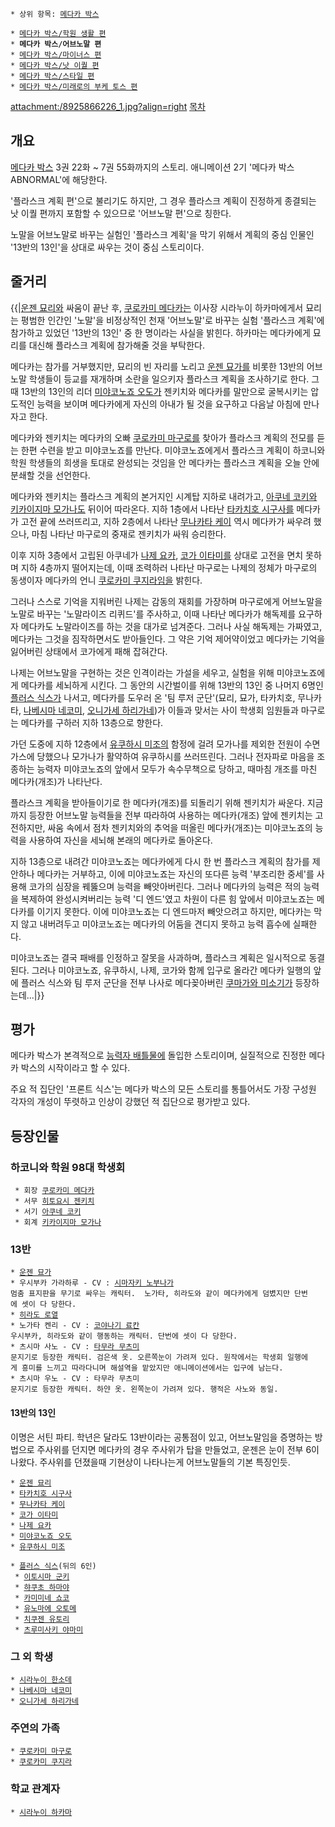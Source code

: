  * 상위 항목: [[메다카 박스]]

 * [[메다카 박스/학원 생활 편]]
 * '''메다카 박스/어브노말 편'''
 * [[메다카 박스/마이너스 편]]
 * [[메다카 박스/낫 이퀄 편]]
 * [[메다카 박스/스타일 편]]
 * [[메다카 박스/미래로의 부케 토스 편]]

attachment:/8925866226_1.jpg?align=right [[목차]]

== 개요 ==
[[메다카 박스]] 3권 22화 ~ 7권 55화까지의 스토리. 애니메이션 2기 '메다카 박스 ABNORMAL'에 해당한다.

'플라스크 계획 편'으로 불리기도 하지만, 그 경우 플라스크 계획이 진정하게 종결되는 낫 이퀄 편까지 포함할 수 있으므로 '어브노말 편'으로 칭한다.

노말을 어브노말로 바꾸는 실험인 '플라스크 계획'을 막기 위해서 계획의 중심 인물인 '13반의 13인'을 상대로 싸우는 것이 중심 스토리이다.

== 줄거리 ==
{{|[[운젠 묘리]]와 싸움이 끝난 후, [[쿠로카미 메다카]]는 이사장 시라누이 하카마에게서 묘리는 평범한 인간인 '노말'을 비정상적인 천재 '어브노말'로 바꾸는 실험 '플라스크 계획'에 참가하고 있었던 '13반의 13인' 중 한 명이라는 사실을 밝힌다. 하카마는 메다카에게 묘리를 대신해 플라스크 계획에 참가해줄 것을 부탁한다.

메다카는 참가를 거부했지만, 묘리의 빈 자리를 노리고 [[운젠 묘가]]를 비롯한 13반의 어브노말 학생들이 등교를 재개하며 소란을 일으키자 플라스크 계획을 조사하기로 한다. 그때 13반의 13인의 리더 [[미야코노죠 오도]]가 젠키치와 메다카를 말만으로 굴복시키는 압도적인 능력을 보이며 메다카에게 자신의 아내가 될 것을 요구하고 다음날 아침에 만나자고 한다.

메다카와 젠키치는 메다카의 오빠 [[쿠로카미 마구로]]를 찾아가 플라스크 계획의 전모를 듣는 한편 수련을 받고 미야코노죠를 만난다. 미야코노죠에게서 플라스크 계획이 하코니와 학원 학생들의 희생을 토대로 완성되는 것임을 안 메다카는 플라스크 계획을 오늘 안에 분쇄할 것을 선언한다.

메다카와 젠키치는 플라스크 계획의 본거지인 시계탑 지하로 내려가고, [[아쿠네 코키]]와 [[키카이지마 모가나]]도 뒤이어 따라온다. 지하 1층에서 나타난 [[타카치호 시구사]]를 메다카가 고전 끝에 쓰러뜨리고, 지하 2층에서 나타난 [[무나카타 케이]] 역시 메다카가 싸우려 했으나, 마침 나타난 마구로의 중재로 젠키치가 싸워 승리한다.

이후 지하 3층에서 고립된 아쿠네가 [[나제 요카]], [[코가 이타미]]를 상대로 고전을 면치 못하며 지하 4층까지 떨어지는데, 이때 조력하러 나타난 마구로는 나제의 정체가 마구로의 동생이자 메다카의 언니 [[쿠로카미 쿠지라]]임을 밝힌다.

그러나 스스로 기억을 지워버린 나제는 감동의 재회를 가장하며 마구로에게 어브노말을 노말로 바꾸는 '노말라이즈 리퀴드'를 주사하고, 이때 나타난 메다카가 해독제를 요구하자 메다카도 노말라이즈를 하는 것을 대가로 넘겨준다. 그러나 사실 해독제는 가짜였고, 메다카는 그것을 짐작하면서도 받아들인다. 그 약은 기억 제어약이었고 메다카는 기억을 잃어버린 상태에서 코가에게 패해 잡혀간다.

나제는 어브노말을 구현하는 것은 인격이라는 가설을 세우고, 실험을 위해 미야코노죠에게 메다카를 세뇌하게 시킨다. 그 동안의 시간벌이를 위해 13반의 13인 중 나머지 6명인 [[플러스 식스]]가 나서고, 메다카를 도우러 온 '팀 루저 군단'(묘리, 묘가, 타카치호, 무나카타, [[나베시마 네코미]], [[오니가세 하리가네]])가 이들과 맞서는 사이 학생회 임원들과 마구로는 메다카를 구하러 지하 13층으로 향한다.

가던 도중에 지하 12층에서 [[유쿠하시 미조]]의 함정에 걸려 모가나를 제외한 전원이 수면가스에 당했으나 모가나가 활약하여 유쿠하시를 쓰러뜨린다. 그러나 전자파로 마음을 조종하는 능력자 미야코노죠의 앞에서 모두가 속수무책으로 당하고, 때마침 개조를 마친 메다카(개조)가 나타난다.

플라스크 계획을 받아들이기로 한 메다카(개조)를 되돌리기 위해 젠키치가 싸운다. 지금까지 등장한 어브노말 능력들을 전부 따라하여 사용하는 메다카(개조) 앞에 젠키치는 고전하지만, 싸움 속에서 점차 젠키치와의 추억을 떠올린 메다카(개조)는 미야코노죠의 능력을 사용하여 자신을 세뇌해 본래의 메다카로 돌아온다.

지하 13층으로 내려간 미야코노죠는 메다카에게 다시 한 번 플라스크 계획의 참가를 제안하나 메다카는 거부하고, 이에 미야코노죠는 자신의 또다른 능력 '부조리한 중세'를 사용해 코가의 심장을 꿰뚫으며 능력을 빼앗아버린다. 그러나 메다카의 능력은 적의 능력을 복제하여 완성시켜버리는 능력 '디 엔드'였고 차원이 다른 힘 앞에서 미야코노죠는 메다카를 이기지 못한다. 이에 미야코노죠는 디 엔드마저 빼앗으려고 하지만, 메다카는 막지 않고 내버려두고 미야코노죠는 메다카의 어둠을 견디지 못하고 능력 흡수에 실패한다.

미야코노죠는 결국 패배를 인정하고 잘못을 사과하며, 플라스크 계획은 일시적으로 동결된다. 그러나 미야코노죠, 유쿠하시, 나제, 코가와 함께 입구로 올라간 메다카 일행의 앞에 플러스 식스와 팀 루저 군단을 전부 나사로 메다꽂아버린 [[쿠마가와 미소기]]가 등장하는데...|}}

== 평가 ==
메다카 박스가 본격적으로 [[능력자 배틀물]]에 돌입한 스토리이며, 실질적으로 진정한 메다카 박스의 시작이라고 할 수 있다.

주요 적 집단인 '프론트 식스'는 메다카 박스의 모든 스토리를 통틀어서도 가장 구성원 각자의 개성이 뚜렷하고 인상이 강했던 적 집단으로 평가받고 있다.

== 등장인물 ==
=== 하코니와 학원 98대 학생회 ===
  * 회장 [[쿠로카미 메다카]]
  * 서무 [[히토요시 젠키치]]
  * 서기 [[아쿠네 코키]]
  * 회계 [[키카이지마 모가나]]

=== 13반 ===
 * [[운젠 묘가]]
 * 우시부카 가라하루 - CV : [[시마자키 노부나가]]
 멈춤 표지판을 무기로 싸우는 캐릭터.  노가타, 히라도와 같이 메다카에게 덤볐지만 단번에 셋이 다 당한다.
 * [[히라도 로열]]
 * 노가타 켄리 - CV : [[코야나기 료칸]]
 우시부카, 히라도와 같이 행동하는 캐릭터. 단번에 셋이 다 당한다.
 * 츠시마 사노 - CV : [[타무라 무츠미]]
 문지기로 등장한 캐릭터. 검은색 옷. 오른쪽눈이 가려져 있다. 원작에서는 학생회 일행에게 흥미를 느끼고 따라다니며 해설역을 맡았지만 애니메이션에서는 입구에 남는다.
 * 츠시마 우노 - CV : 타무라 무츠미
 문지기로 등장한 캐릭터. 하얀 옷. 왼쪽눈이 가려져 있다. 행적은 사노와 동일.

==== 13반의 13인 ====
이명은 서틴 파티. 학년은 달라도 13반이라는 공통점이 있고, 어브노말임을 증명하는 방법으로 주사위를 던지면 메다카의 경우 주사위가 탑을 만들었고, 운젠은 눈이 전부 6이 나왔다. 주사위를 던졌을때 기현상이 나타나는게 어브노말들의 기본 특징인듯.

 * [[운젠 묘리]]
 * [[타카치호 시구사]]
 * [[무나카타 케이]]
 * [[코가 이타미]]
 * [[나제 요카]]
 * [[미야코노죠 오도]]
 * [[유쿠하시 미조]]

 * [[플러스 식스]](뒤의 6인)
  * [[이토시마 군키]]
  * [[햐쿠초 하마야]]
  * [[카미미네 쇼코]]
  * [[유노마에 오토메]]
  * [[치쿠젠 유토리]]
  * [[츠루미사키 야마미]]

=== 그 외 학생 ===
 * [[시라누이 한소데]]
 * [[나베시마 네코미]]
 * [[오니가세 하리가네]]

=== 주연의 가족 ===
 * [[쿠로카미 마구로]]
 * [[쿠로카미 쿠지라]]

=== 학교 관계자 ===
 * [[시라누이 하카마]]
